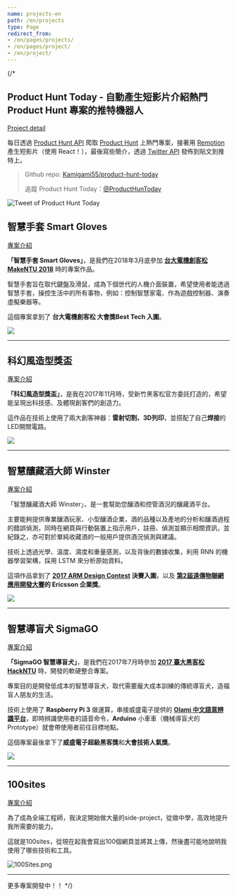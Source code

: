 ```yaml
---
name: projects-en
path: /en/projects
type: Page
redirect_from:
- /en/pages/projects/
- /en/pages/project/
- /en/project/
---
```

{/* 
## Product Hunt Today - 自動產生短影片介紹熱門 Product Hunt 專案的推特機器人

[Project detail](/posts/2022-04-07-product-hunt-today)

每日透過 [Product Hunt API](<(https://api.producthunt.com/v2/docs)>) 爬取 [Product Hunt](https://www.producthunt.com/) 上熱門專案，接著用 [Remotion](https://www.remotion.dev/) 產生短影片（使用 React！），最後寫些簡介，透過 [Twitter API](https://developer.twitter.com/en/docs/twitter-api) 發佈到貼文到推特上。

> Github repo: [Kamigami55/product-hunt-today](https://github.com/Kamigami55/product-hunt-today)
>
> 追蹤 Product Hunt Today：[@ProductHunToday](https://twitter.com/ProductHunToday)

![Tweet of Product Hunt Today](/images/product-hunt-today/product-hunt-today-tweet.jpg)

## 智慧手套 Smart Gloves

[專案介紹](/posts/smart-gloves)

**「智慧手套 Smart Gloves」**，是我們在2018年3月底參加 **[台大電機創客松 MakeNTU 2018](https://make.ntuee.org/)** 時的專案作品。

智慧手套旨在取代鍵盤及滑鼠，成為下個世代的人機介面裝置，希望使用者能透過智慧手套，操控生活中的所有事物，例如：控制智慧家電、作為遊戲控制器、演奏虛擬樂器等。

這個專案拿到了 **台大電機創客松 大會獎Best Tech 入圍**。

![](/images/projects/smart-gloves.png)

---

## 科幻風造型獎盃

[專案介紹](/posts/scifi-trophy)

**「科幻風造型獎盃」**，是我在2017年11月時，受新竹黑客松官方委託打造的，希望能呈現出科技感、及體現創客們的創造力。

這作品在技術上使用了兩大創客神器：**雷射切割、3D列印**，並搭配了自己**焊接**的LED開關電路。

![](/images/projects/scifi-trophy.png)

---

## 智慧釀藏酒大師 Winster

[專案介紹](/posts/winster)

「智慧釀藏酒大師 Winster」，是一套幫助您釀酒和控管酒況的釀藏酒平台。

主要能夠提供專業釀酒玩家、小型釀酒企業，酒的品種以及產地的分析和釀酒過程的錯誤偵測，同時在網頁與行動裝置上指示用戶，註冊、偵測並顯示相關資訊，並紀錄之，亦可對於單純收藏酒的一般用戶提供酒況偵測與建議。

技術上透過光學、溫度、濕度和重量感測，以及背後的數據收集，利用 RNN 的機器學習架構，採用 LSTM 來分析原始資料。

這項作品拿到了 **[2017 ARM Design Contest](http://www.armdesigncontest.com/customers/login/) 決賽入圍**，以及 **[第2屆遠傳物聯網應用開發大賽](http://promotion.fetnet.net/ebu/2017IoTHackathon/index.html)的 Ericsson 企業獎**。

![](/images/projects/winster.png)

---

## 智慧導盲犬 SigmaGO

[專案介紹](/posts/sigmago)

**「SigmaGO 智慧導盲犬」**，是我們在2017年7月時參加 **[2017 臺大黑客松 HackNTU](https://hackntu.tumblr.com/tagged/intro)** 時，開發的軟硬整合專案。

專案目的是開發低成本的智慧導盲犬，取代需要龐大成本訓練的傳統導盲犬，造福盲人朋友的生活。

技術上使用了 **Raspberry Pi 3** 做運算，串接威盛電子提供的 **[Olami 中文語意辨識平台](https://tw.olami.ai/open/website/home/home_show)**，即時辨識使用者的語音命令，**Arduino** 小車車（機械導盲犬的 Prototype）就會帶使用者前往目標地點。

這個專案最後拿下了**威盛電子超級黑客獎**和**大會技術人氣獎**。


![](https://i.imgur.com/8E5onDg.jpg)

---

## 100sites

[專案介紹](/posts/2016-02-12-100sites-000)

為了成為全端工程師，我決定開始做大量的side-project，從做中學，高效地提升我所需要的能力。

這就是100sites，從現在起我會寫出100個網頁並將其上傳，然後盡可能地說明我使用了哪些技術和工具。

![100Sites.png](https://imgur.com/i5gPgdO.png)

---

更多專案開發中！！ */}
